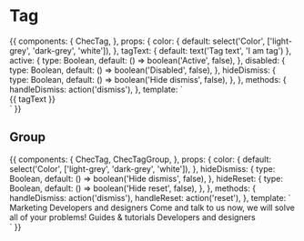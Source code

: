 
<Meta title="Components/Tag" component={Tag} />

# Tag

<Props of={Tag} />

<Preview>
  <Story name="Default">
    {{
      components: {
        ChecTag,
      },
      props: {
        color: {
          default: select('Color', ['light-grey', 'dark-grey', 'white']),
        },
        tagText: {
          default: text('Tag text', 'I am tag')
        },
        active: {
          type: Boolean,
          default: () => boolean('Active', false),
        },
        disabled: {
          type: Boolean,
          default: () => boolean('Disabled', false),
        },
        hideDismiss: {
          type: Boolean,
          default: () => boolean('Hide dismiss', false),
        },
      },
      methods: {
        handleDismiss: action('dismiss'),
      },
      template: `
        <div class="mx-auto max-w-lg pt-6">
          <ChecTag
            :color="color"
            :active="active"
            :disabled="disabled"
            :hide-dismiss="hideDismiss"
            @dismiss="handleDismiss"
          >
            {{ tagText }}
          </ChecTag>
        </div>`
    }}
  </Story>
</Preview>

## Group

<Preview>
  <Story name="Group">
    {{
      components: {
        ChecTag,
        ChecTagGroup,
      },
      props: {
        color: {
          default: select('Color', ['light-grey', 'dark-grey', 'white']),
        },
        hideDismiss: {
          type: Boolean,
          default: () => boolean('Hide dismiss', false),
        },
        hideReset: {
          type: Boolean,
          default: () => boolean('Hide reset', false),
        },
      },
      methods: {
        handleDismiss: action('dismiss'),
        handleReset: action('reset'),
      },
      template: `
        <div class="mx-auto max-w-4xl pt-6">
          <ChecTagGroup :hide-reset="hideReset" @reset="handleReset">
            <ChecTag :color="color" :disabled="disabled" :hide-dismiss="hideDismiss" @dismiss="handleDismiss">
              Marketing
            </ChecTag>
            <ChecTag :color="color" :disabled="disabled" :hide-dismiss="hideDismiss" active @dismiss="handleDismiss">
              Developers and designers
            </ChecTag>
            <ChecTag :color="color" :hide-dismiss="hideDismiss" active disabled @dismiss="handleDismiss">
              Come and talk to us now, we will solve all of your problems!
            </ChecTag>
            <ChecTag :color="color" :hide-dismiss="hideDismiss" disabled @dismiss="handleDismiss">
              Guides &amp; tutorials
            </ChecTag>
            <ChecTag :color="color" :disabled="disabled" :hide-dismiss="hideDismiss" @dismiss="handleDismiss">
              Developers and designers
            </ChecTag>
          </ChecTagGroup>
        </div>`
    }}
  </Story>
</Preview>

